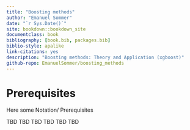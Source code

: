 ```yaml
---
title: "Boosting methods"
author: "Emanuel Sommer"
date: "`r Sys.Date()`"
site: bookdown::bookdown_site
documentclass: book
bibliography: [book.bib, packages.bib]
biblio-style: apalike
link-citations: yes
description: "Boosting methods: Theory and Application (xgboost)"
github-repo: EmanuelSommer/boosting_methods
---
```


# Prerequisites

Here some Notation/ Prerequisites

TBD
TBD
TBD
TBD
TBD
TBD
